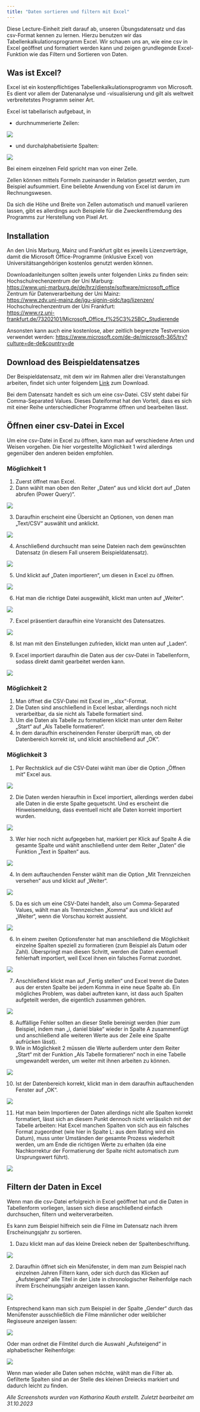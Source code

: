 ```yaml
---
title: "Daten sortieren und filtern mit Excel"
---
```

Diese Lecture-Einheit zielt darauf ab, unseren Übungsdatensatz und das csv-Format kennen zu lernen. Hierzu benutzen wir das Tabellenkalkulationsprogramm Excel. Wir schauen uns an, wie eine csv in Excel geöffnet und formatiert werden kann und zeigen grundlegende Excel-Funktion wie das Filtern und Sortieren von Daten.

## Was ist Excel?
Excel ist ein kostenpflichtiges Tabellenkalkulationsprogramm von Microsoft. 
Es dient vor allem der Datenanalyse und -visualisierung und gilt als weltweit verbreitetstes Programm seiner Art.

Excel ist tabellarisch aufgebaut, in  

- durchnummerierte Zeilen:

![](img/00_Excel_Zeile.png)

- und durchalphabetisierte Spalten:

![](img/00_Excel_Spalte.png)

Bei einem einzelnen Feld spricht man von einer Zelle. 

Zellen können mittels Formeln zueinander in Relation gesetzt werden, zum Beispiel aufsummiert. Eine beliebte Anwendung von Excel ist darum im Rechnungswesen. 

Da sich die Höhe und Breite von Zellen automatisch und manuell variieren lassen, gibt es allerdings auch Beispiele für die Zweckentfremdung des Programms zur Herstellung von Pixel Art.

## Installation
An den Unis Marburg, Mainz und Frankfurt gibt es jeweils Lizenzverträge, damit die Microsoft Office-Programme (inklusive Excel) von Universitätsangehörigen kostenlos genutzt werden können. 

Downloadanleitungen sollten jeweils unter folgenden Links zu finden sein:  
Hochschulrechenzentrum der Uni Marburg:  
[https://www.uni-marburg.de/de/hrz/dienste/software/microsoft_office](https://www.uni-marburg.de/de/hrz/dienste/software/microsoft_office)  
Zentrum für Datenverarbeitung der Uni Mainz:  
[https://www.zdv.uni-mainz.de/jgu-signin-oidc/tag/lizenzen/](https://www.zdv.uni-mainz.de/jgu-signin-oidc/tag/lizenzen/)  
Hochschulrechenzentrum der Uni Frankfurt:  
[https://www.rz.uni-frankfurt.de/73202101/Microsoft_Office_f%25C3%25BCr_Studierende](https://www.rz.uni-frankfurt.de/73202101/Microsoft_Office_f%25C3%25BCr_Studierende)  

Ansonsten kann auch eine kostenlose, aber zeitlich begrenzte Testversion verwendet werden: [https://www.microsoft.com/de-de/microsoft-365/try?culture=de-de&country=de](https://www.microsoft.com/de-de/microsoft-365/try?culture=de-de&country=de)

## Download des Beispieldatensatzes

Der Beispieldatensatz, mit dem wir im Rahmen aller drei Veranstaltungen arbeiten, findet sich unter folgendem [Link](datensaetze/DiCiHubBrunchLectures_Datensatz.csv) zum Download.

Bei dem Datensatz handelt es sich um eine csv-Datei. CSV steht dabei für Comma-Separated Values. Dieses Dateiformat hat den Vorteil, dass es sich mit einer Reihe unterschiedlicher Programme öffnen und bearbeiten lässt.

## Öffnen einer csv-Datei in Excel

Um eine csv-Datei in Excel zu öffnen, kann man auf verschiedene Arten und Weisen vorgehen. Die hier vorgestellte Möglichkeit 1 wird allerdings gegenüber den anderen beiden empfohlen.

### Möglichkeit 1

1. Zuerst öffnet man Excel.
2. Dann wählt man oben den Reiter „Daten“ aus und klickt dort auf „Daten abrufen (Power Query)“.

![](img/Moglichkeit1_01_Daten_DatenAbrufen(PowerQuery).png)

3. Daraufhin erscheint eine Übersicht an Optionen, von denen man „Text/CSV“ auswählt und anklickt.

![](img/Moglichkeit1_02_DatenquelleAuswahlen.png)

4. Anschließend durchsucht man seine Dateien nach dem gewünschten Datensatz (in diesem Fall unserem Beispieldatensatz).

![](img/Moglichkeit1_03_Durchsuchen.png)

5. Und klickt auf „Daten importieren“, um diesen in Excel zu öffnen.

![](img/Moglichkeit1_04_DiCiHubDatensatzImportieren.png)

6. Hat man die richtige Datei ausgewählt, klickt man unten auf „Weiter“.

![](img/Moglichkeit1_05_Weiter.png)

7. Excel präsentiert daraufhin eine Voransicht des Datensatzes.

![](img/Moglichkeit1_06_Vorschau_Laden.png)

8. Ist man mit den Einstellungen zufrieden, klickt man unten auf „Laden“.

9. Excel importiert daraufhin die Daten aus der csv-Datei in Tabellenform, sodass direkt damit gearbeitet werden kann.

![](img/Moglichkeit1_DatensatzAlsTabelleFormatiert.png)

### Möglichkeit 2

1. Man öffnet die CSV-Datei mit Excel im „.xlsx“-Format.
2. Die Daten sind anschließend in Excel lesbar, allerdings noch nicht verarbeitbar, da sie nicht als Tabelle formatiert sind.
3. Um die Daten als Tabelle zu formatieren klickt man unter dem Reiter „Start“ auf „Als Tabelle formatieren“.
4. In dem daraufhin erscheinenden Fenster überprüft man, ob der Datenbereich korrekt ist, und klickt anschließend auf „OK“.

### Möglichkeit 3

1. Per Rechtsklick auf die CSV-Datei wählt man über die Option „Öffnen mit“ Excel aus.

![](img/Moglichkeit3_01_OffnenMitExcel.png)

2. Die Daten werden hieraufhin in Excel importiert, allerdings werden dabei alle Daten in die erste Spalte gequetscht. Und es erscheint die Hinweisemeldung, dass eventuell nicht alle Daten korrekt importiert wurden.

![](img/Moglichkeit3_02_unformatiert.png)

3. Wer hier noch nicht aufgegeben hat, markiert per Klick auf Spalte A die gesamte Spalte und wählt anschließend unter dem Reiter „Daten“ die Funktion „Text in Spalten“ aus.

![](img/Moglichkeit3_03_Daten_TextInSpalten.png)

4. In dem auftauchenden Fenster wählt man die Option „Mit Trennzeichen versehen“ aus und klickt auf „Weiter“.

![](img/Moglichkeit3_04_MitTrennzeichenVersehen.png)

5. Da es sich um eine CSV-Datei handelt, also um Comma-Separated Values, wählt man als Trennzeichen „Komma“ aus und klickt auf „Weiter“, wenn die Vorschau korrekt aussieht.

![](img/Moglichkeit3_05_TrennzeichenKomma.png)

6. In einem zweiten Optionsfenster hat man anschließend die Möglichkeit einzelne Spalten speziell zu formatieren (zum Beispiel als Datum oder Zahl). Überspringt man diesen Schritt, werden die Daten eventuell fehlerhaft importiert, weil Excel ihnen ein falsches Format zuordnet.

![](img/Moglichkeit3_06_FertigStellen.png)

7. Anschließend klickt man auf „Fertig stellen“ und Excel trennt die Daten aus der ersten Spalte bei jedem Komma in eine neue Spalte ab. Ein mögliches Problem, was dabei auftreten kann, ist dass auch Spalten aufgeteilt werden, die eigentlich zusammen gehören.

![](img/Moglichkeit3_07_DatenInSpalten_Problem.png)

8. Auffällige Fehler sollten an dieser Stelle bereinigt werden (hier zum Beispiel, indem man „i, daniel blake“ wieder in Spalte A zusammenfügt und anschließend alle weiteren Werte aus der Zeile eine Spalte aufrücken lässt).
9. Wie in Möglichkeit 2 müssen die Werte außerdem unter dem Reiter „Start“ mit der Funktion „Als Tabelle formatieren“ noch in eine Tabelle umgewandelt werden, um weiter mit ihnen arbeiten zu können.

![](img/Moglichkeit3_08_AlsTabelleFormatieren.png)

10. Ist der Datenbereich korrekt, klickt man in dem daraufhin auftauchenden Fenster auf „OK“.

![](img/Moglichkeit3_09_Tabellenbereich.png)

11. Hat man beim Importieren der Daten allerdings nicht alle Spalten korrekt formatiert, lässt sich an diesem Punkt dennoch nicht verlässlich mit der Tabelle arbeiten:
Hat Excel manchen Spalten von sich aus ein falsches Format zugeordnet (wie hier in Spalte L: aus dem Rating wird ein Datum), muss unter Umständen der gesamte Prozess wiederholt werden, um am Ende die richtigen Werte zu erhalten (da eine Nachkorrektur der Formatierung der Spalte nicht automatisch zum Ursprungswert führt).

![](img/Moglichkeit3_10_DatenAlsTabelle.png)

## Filtern der Daten in Excel

Wenn man die csv-Datei erfolgreich in Excel geöffnet hat und die Daten in Tabellenform vorliegen, lassen sich diese anschließend einfach durchsuchen, filtern und weiterverarbeiten.

Es kann zum Beispiel hilfreich sein die Filme im Datensatz nach ihrem Erscheinungsjahr zu sortieren.

1. Dazu klickt man auf das kleine Dreieck neben der Spaltenbeschriftung.

![](img/Excel_Filtern_01.png)

2. Daraufhin öffnet sich ein Menüfenster, in dem man zum Beispiel nach einzelnen Jahren Filtern kann, oder sich durch das Klicken auf „Aufsteigend“ alle Titel in der Liste in chronologischer Reihenfolge nach ihrem Erscheinungsjahr anzeigen lassen kann.

![](img/Excel_Filtern_02.png)

Entsprechend kann man sich zum Beispiel in der Spalte „Gender“ durch das Menüfenster ausschließlich die Filme männlicher oder weiblicher Regisseure anzeigen lassen:

![](img/Excel_Filtern_03.png)

Oder man ordnet die Filmtitel durch die Auswahl „Aufsteigend“ in alphabetischer Reihenfolge:

![](img/Excel_Filtern_04.png)

Wenn man wieder alle Daten sehen möchte, wählt man die Filter ab. Gefilterte Spalten sind an der Stelle des kleinen Dreiecks markiert und dadurch leicht zu finden.


*Alle Screenshots wurden von Katharina Kauth erstellt.*
*Zuletzt bearbeitet am 31.10.2023*